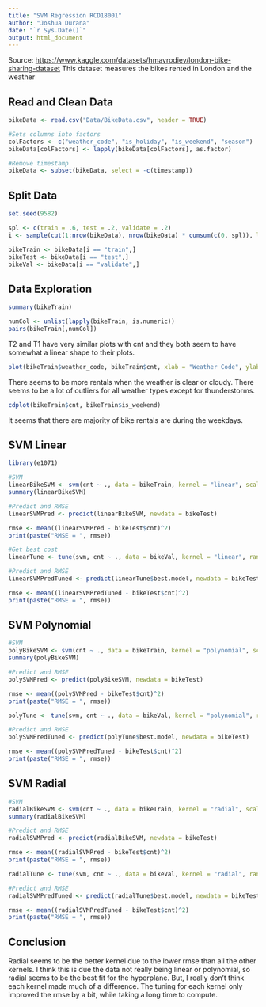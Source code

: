```yaml
---
title: "SVM Regression RCD18001"
author: "Joshua Durana"
date: "`r Sys.Date()`"
output: html_document
---
```


Source: <https://www.kaggle.com/datasets/hmavrodiev/london-bike-sharing-dataset> This dataset measures the bikes rented in London and the weather

## Read and Clean Data

```r
bikeData <- read.csv("Data/BikeData.csv", header = TRUE)

#Sets columns into factors
colFactors <- c("weather_code", "is_holiday", "is_weekend", "season")
bikeData[colFactors] <- lapply(bikeData[colFactors], as.factor)

#Remove timestamp
bikeData <- subset(bikeData, select = -c(timestamp))
```

## Split Data

```r
set.seed(9582)

spl <- c(train = .6, test = .2, validate = .2)
i <- sample(cut(1:nrow(bikeData), nrow(bikeData) * cumsum(c(0, spl)), labels = names(spl)))

bikeTrain <- bikeData[i == "train",]
bikeTest <- bikeData[i == "test",]
bikeVal <- bikeData[i == "validate",]
```

## Data Exploration

```r
summary(bikeTrain)
```

```r
numCol <- unlist(lapply(bikeTrain, is.numeric))
pairs(bikeTrain[,numCol])
```

T2 and T1 have very similar plots with cnt and they both seem to have somewhat a linear shape to their plots.

```r
plot(bikeTrain$weather_code, bikeTrain$cnt, xlab = "Weather Code", ylab = "Bike Rentals")
```

There seems to be more rentals when the weather is clear or cloudy. There seems to be a lot of outliers for all weather types except for thunderstorms.

```r
cdplot(bikeTrain$cnt, bikeTrain$is_weekend)
```

It seems that there are majority of bike rentals are during the weekdays.

## SVM Linear

```r
library(e1071)

#SVM
linearBikeSVM <- svm(cnt ~ ., data = bikeTrain, kernel = "linear", scale = TRUE)
summary(linearBikeSVM)

#Predict and RMSE
linearSVMPred <- predict(linearBikeSVM, newdata = bikeTest)

rmse <- mean((linearSVMPred - bikeTest$cnt)^2)
print(paste("RMSE = ", rmse))
```

```r
#Get best cost 
linearTune <- tune(svm, cnt ~ ., data = bikeVal, kernel = "linear", ranges = list(cost = c(.001, .01, .1, 1, 5, 10)))

#Predict and RMSE 
linearSVMPredTuned <- predict(linearTune$best.model, newdata = bikeTest)

rmse <- mean((linearSVMPredTuned - bikeTest$cnt)^2)
print(paste("RMSE = ", rmse))
```

## SVM Polynomial

```r
#SVM
polyBikeSVM <- svm(cnt ~ ., data = bikeTrain, kernel = "polynomial", scale = TRUE)
summary(polyBikeSVM)

#Predict and RMSE
polySVMPred <- predict(polyBikeSVM, newdata = bikeTest)

rmse <- mean((polySVMPred - bikeTest$cnt)^2)
print(paste("RMSE = ", rmse))
```

```r
polyTune <- tune(svm, cnt ~ ., data = bikeVal, kernel = "polynomial", ranges = list(cost = c(.001, .01, .1, 1, 5, 10)))

#Predict and RMSE 
polySVMPredTuned <- predict(polyTune$best.model, newdata = bikeTest)

rmse <- mean((polySVMPredTuned - bikeTest$cnt)^2)
print(paste("RMSE = ", rmse))
```

## SVM Radial

```r
#SVM
radialBikeSVM <- svm(cnt ~ ., data = bikeTrain, kernel = "radial", scale = TRUE)
summary(radialBikeSVM)

#Predict and RMSE
radialSVMPred <- predict(radialBikeSVM, newdata = bikeTest)

rmse <- mean((radialSVMPred - bikeTest$cnt)^2)
print(paste("RMSE = ", rmse))
```

```r
radialTune <- tune(svm, cnt ~ ., data = bikeVal, kernel = "radial", ranges = list(cost = c(.001, .01, .1, 1, 5, 10)))

#Predict and RMSE 
radialSVMPredTuned <- predict(radialTune$best.model, newdata = bikeTest)

rmse <- mean((radialSVMPredTuned - bikeTest$cnt)^2)
print(paste("RMSE = ", rmse))
```

## Conclusion
Radial seems to be the better kernel due to the lower rmse than all the other kernels. I think this is due the data not really being linear or polynomial, so radial seems to be the best fit for the hyperplane. But, I really don't think each kernel made much of a difference. The tuning for each kernel only improved the rmse by a bit, while taking a long time to compute. 
